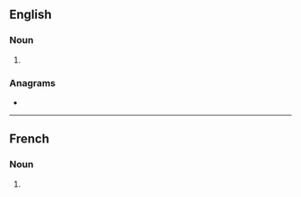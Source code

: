 {{also|Bunkers}}
==English==

===Noun===
{{head|en|noun plural form}}

# {{plural of|bunker|lang=en}}

===Anagrams===
* {{anagrams|en|Brunkes}}

----

==French==

===Noun===
{{head|fr|noun plural form|g=m}}

# {{plural of|bunker|lang=fr}}